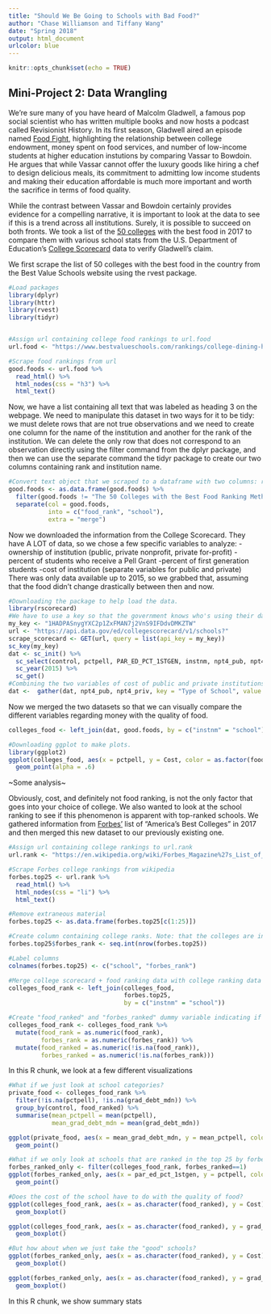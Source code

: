 ```yaml
---
title: "Should We Be Going to Schools with Bad Food?"
author: "Chase Williamson and Tiffany Wang"
date: "Spring 2018"
output: html_document
urlcolor: blue
---
```


```r
knitr::opts_chunk$set(echo = TRUE)
```

## Mini-Project 2: Data Wrangling

We're sure many of you have heard of Malcolm Gladwell, a famous pop social scientist who has written multiple books and now hosts a podcast called Revisionist History. In its first season, Gladwell aired an episode named [Food Fight](http://revisionisthistory.com/episodes/05-food-fight), highlighting the relationship between college endowment, money spent on food services, and number of low-income students at higher education instutions by comparing Vassar to Bowdoin. He argues that while Vassar cannot offer the luxury goods like hiring a chef to design delicious meals, its commitment to admitting low income students and making their education affordable is much more important and worth the sacrifice in terms of food quality.

While the contrast between Vassar and Bowdoin certainly provides evidence for a compelling narrative, it is important to look at the data to see if this is a trend across all institutions. Surely, it is possible to succeed on both fronts. We took a list of the [50 colleges](https://www.bestvalueschools.com/rankings/college-dining-halls/) with the best food in 2017 to compare them with various school stats from the U.S. Department of Education's [College Scorecard](https://collegescorecard.ed.gov/data/documentation/) data to verify Gladwell's claim.

We first scrape the list of 50 colleges with the best food in the country from the Best Value Schools website using the rvest package. 
```r
#Load packages
library(dplyr)
library(httr)
library(rvest)
library(tidyr)


#Assign url containing college food rankings to url.food
url.food <- "https://www.bestvalueschools.com/rankings/college-dining-halls/"

#Scrape food rankings from url
good.foods <- url.food %>%
  read_html() %>%
  html_nodes(css = "h3") %>%
  html_text()
```

Now, we have a list containing all text that was labeled as heading 3 on the webpage. We need to manipulate this dataset in two ways for it to be tidy: we must delete rows that are not true observations and we need to create one column for the name of the institution and another for the rank of the institution. We can delete the only row that does not correspond to an observation directly using the filter command from the dplyr package, and then we can use the separate command the tidyr package to create our two columns containing rank and institution name. 

```r
#Convert text object that we scraped to a dataframe with two columns: rank and school name
good.foods <- as.data.frame(good.foods) %>%
  filter(good.foods != "The 50 Colleges with the Best Food Ranking Methodology") %>%
  separate(col = good.foods, 
           into = c("food_rank", "school"), 
           extra = "merge")
```

Now we downloaded the information from the College Scorecard. They have A LOT of data, so we chose a few specific variables to analyze: 
-ownership of institution (public, private nonprofit, private for-profit)
-percent of students who receive a Pell Grant
-percent of first generation students
-cost of institution (separate variables for public and private)
There was only data available up to 2015, so we grabbed that, assuming that the food didn't change drastically between then and now.
```r
#Downloading the package to help load the data.
library(rscorecard)
#We have to use a key so that the government knows who's using their data
my_key <- "1HADPASnygYXC2p1ZxFMAN7j2VnS9IFDdvDMKZTW"
url <- "https://api.data.gov/ed/collegescorecard/v1/schools?"
scrape_scorecard <- GET(url, query = list(api_key = my_key))
sc_key(my_key)
dat <- sc_init() %>%
  sc_select(control, pctpell, PAR_ED_PCT_1STGEN, instnm, npt4_pub, npt4_priv, GRAD_DEBT_MDN) %>%
  sc_year(2015) %>%
  sc_get()
#Combining the two variables of cost of public and private institutions 
dat <-  gather(dat, npt4_pub, npt4_priv, key = "Type of School", value = "Cost")
```

Now we merged the two datasets so that we can visually compare the different variables regarding money with the quality of food.
```r
colleges_food <- left_join(dat, good.foods, by = c("instnm" = "school"))

#Downloading ggplot to make plots.
library(ggplot2)
ggplot(colleges_food, aes(x = pctpell, y = Cost, color = as.factor(food_rank))) + 
  geom_point(alpha = .6)
```
~Some analysis~

Obviously, cost, and definitely not food ranking, is not the only factor that goes into your choice of college. We also wanted to look at the school ranking to see if this phenomenon is apparent with top-ranked schools. We gathered information from [Forbes'](https://en.wikipedia.org/wiki/Forbes_Magazine%27s_List_of_America%27s_Best_Colleges) list of "America's Best Colleges" in 2017 and then merged this new dataset to our previously existing one.
```r
#Assign url containing college rankings to url.rank
url.rank <- "https://en.wikipedia.org/wiki/Forbes_Magazine%27s_List_of_America%27s_Best_Colleges"

#Scrape Forbes college rankings from wikipedia
forbes.top25 <- url.rank %>%
  read_html() %>%
  html_nodes(css = "li") %>%
  html_text() 

#Remove extraneous material
forbes.top25 <- as.data.frame(forbes.top25[c(1:25)])

#Create column containing college ranks. Note: that the colleges are in ranked order, but there is not a rank variable
forbes.top25$forbes_rank <- seq.int(nrow(forbes.top25))

#Label columns
colnames(forbes.top25) <- c("school", "forbes_rank")

#Merge college scorecard + food ranking data with college ranking data
colleges_food_rank <- left_join(colleges_food, 
                                forbes.top25, 
                                by = c("instnm" = "school"))

#Create "food_ranked" and "forbes_ranked" dummy variable indicating if the variable is labeled in that particular category
colleges_food_rank <- colleges_food_rank %>%
  mutate(food_rank = as.numeric(food_rank), 
         forbes_rank = as.numeric(forbes_rank)) %>%
  mutate(food_ranked = as.numeric(!is.na(food_rank)), 
         forbes_ranked = as.numeric(!is.na(forbes_rank))) 

```

In this R chunk, we look at a few different visualizations
```r
#What if we just look at school categories?
private_food <- colleges_food_rank %>%
  filter(!is.na(pctpell), !is.na(grad_debt_mdn)) %>%
  group_by(control, food_ranked) %>%
  summarise(mean_pctpell = mean(pctpell), 
            mean_grad_debt_mdn = mean(grad_debt_mdn))

ggplot(private_food, aes(x = mean_grad_debt_mdn, y = mean_pctpell, color = as.factor(food_ranked))) + 
  geom_point()

#What if we only look at schools that are ranked in the top 25 by forbes? 
forbes_ranked_only <- filter(colleges_food_rank, forbes_ranked==1)
ggplot(forbes_ranked_only, aes(x = par_ed_pct_1stgen, y = pctpell, color = as.factor(food_ranked))) + 
  geom_point()

#Does the cost of the school have to do with the quality of food?
ggplot(colleges_food_rank, aes(x = as.character(food_ranked), y = Cost)) + 
  geom_boxplot()

ggplot(colleges_food_rank, aes(x = as.character(food_ranked), y = grad_debt_mdn)) + 
  geom_boxplot()

#But how about when we just take the "good" schools?
ggplot(forbes_ranked_only, aes(x = as.character(food_ranked), y = Cost)) + 
  geom_boxplot()

ggplot(forbes_ranked_only, aes(x = as.character(food_ranked), y = grad_debt_mdn)) + 
  geom_boxplot()
```

In this R chunk, we show summary stats
```r



```



